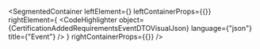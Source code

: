 
<SegmentedContainer
  leftElement={<CertificationAddedRequirementsEventDTODesc />}
  leftContainerProps={{}}
  rightElement={
    <CodeHighlighter
      object={CertificationAddedRequirementsEventDTOVisualJson}
      language={"json"}
      title={"Event"}
    />
  }
  rightContainerProps={{}}
/>
